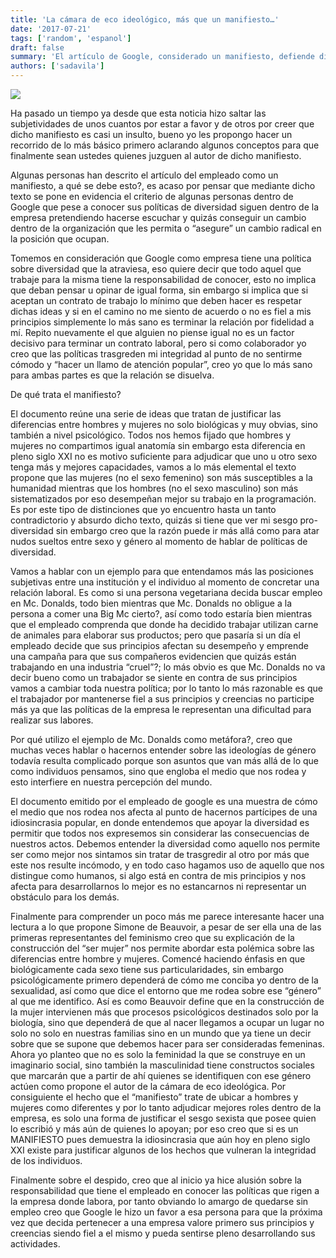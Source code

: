 ```yaml
---
title: 'La cámara de eco ideológico, más que un manifiesto…'
date: '2017-07-21'
tags: ['random', 'espanol']
draft: false
summary: 'El artículo de Google, considerado un manifiesto, defiende diferencias de género en roles laborales, generando controversia por su sesgo sexista y conflicto con la política de diversidad de la empresa.'
authors: ['sadavila']
---
```


![](/static/images/content/2023/la-camara-de-eco-ideologico-mas-que-un-manifiesto/Simone_SITE.png)

Ha pasado un tiempo ya desde que esta noticia hizo saltar las subjetividades de unos cuantos por estar a favor y de otros por creer que dicho manifiesto es casi un insulto, bueno yo les propongo hacer un recorrido de lo más básico primero aclarando algunos conceptos para que finalmente sean ustedes quienes juzguen al autor de dicho manifiesto.

Algunas personas han descrito el artículo del empleado como un manifiesto, a qué se debe esto?, es acaso por pensar que mediante dicho texto se pone en evidencia el criterio de algunas personas dentro de Google que pese a conocer sus políticas de diversidad siguen dentro de la empresa pretendiendo hacerse escuchar y quizás conseguir un cambio dentro de la organización que les permita o “asegure” un cambio radical en la posición que ocupan.

Tomemos en consideración que Google como empresa tiene una política sobre diversidad que la atraviesa, eso quiere decir que todo aquel que trabaje para la misma tiene la responsabilidad de conocer, esto no implica que deban pensar u opinar de igual forma, sin embargo si implica que si aceptan un contrato de trabajo lo mínimo que deben hacer es respetar dichas ideas y si en el camino no me siento de acuerdo o no es fiel a mis principios simplemente lo más sano es terminar la relación por fidelidad a mí. Repito nuevamente el que alguien no piense igual no es un factor decisivo para terminar un contrato laboral, pero si como colaborador yo creo que las políticas trasgreden mi integridad al punto de no sentirme cómodo y “hacer un llamo de atención popular”, creo yo que lo más sano para ambas partes es que la relación se disuelva.

De qué trata el manifiesto?

El documento reúne una serie de ideas que tratan de justificar las diferencias entre hombres y mujeres no solo biológicas y muy obvias, sino también a nivel psicológico. Todos nos hemos fijado que hombres y mujeres no compartimos igual anatomía sin embargo esta diferencia en pleno siglo XXI no es motivo suficiente para adjudicar que uno u otro sexo tenga más y mejores capacidades, vamos a lo más elemental el texto propone que las mujeres (no el sexo femenino) son más susceptibles a la humanidad mientras que los hombres (no el sexo masculino) son más sistematizados por eso desempeñan mejor su trabajo en la programación. Es por este tipo de distinciones que yo encuentro hasta un tanto contradictorio y absurdo dicho texto, quizás si tiene que ver mi sesgo pro-diversidad sin embargo creo que la razón puede ir más allá como para atar nudos sueltos entre sexo y género al momento de hablar de políticas de diversidad.

Vamos a hablar con un ejemplo para que entendamos más las posiciones subjetivas entre una institución y el individuo al momento de concretar una relación laboral. Es como si una persona vegetariana decida buscar empleo en Mc. Donalds, todo bien mientras que Mc. Donalds no obligue a la persona a comer una Big Mc cierto?, así como todo estaría bien mientras que el empleado comprenda que donde ha decidido trabajar utilizan carne de animales para elaborar sus productos; pero que pasaría si un día el empleado decide que sus principios afectan su desempeño y emprende una campaña para que sus compañeros evidencien que quizás están trabajando en una industria “cruel”?; lo más obvio es que Mc. Donalds no va decir bueno como un trabajador se siente en contra de sus principios vamos a cambiar toda nuestra política; por lo tanto lo más razonable es que el trabajador por mantenerse fiel a sus principios y creencias no participe más ya que las políticas de la empresa le representan una dificultad para realizar sus labores.

Por qué utilizo el ejemplo de Mc. Donalds como metáfora?, creo que muchas veces hablar o hacernos entender sobre las ideologías de género todavía resulta complicado porque son asuntos que van más allá de lo que como individuos pensamos, sino que engloba el medio que nos rodea y esto interfiere en nuestra percepción del mundo.

El documento emitido por el empleado de google es una muestra de cómo el medio que nos rodea nos afecta al punto de hacernos partícipes de una idiosincrasia popular, en donde entendemos que apoyar la diversidad es permitir que todos nos expresemos sin considerar las consecuencias de nuestros actos. Debemos entender la diversidad como aquello nos permite ser como mejor nos sintamos sin tratar de trasgredir al otro por más que este nos resulte incómodo, y en todo caso hagamos uso de aquello que nos distingue como humanos, si algo está en contra de mis principios y nos afecta para desarrollarnos lo mejor es no estancarnos ni representar un obstáculo para los demás.

Finalmente para comprender un poco más me parece interesante hacer una lectura a lo que propone Simone de Beauvoir, a pesar de ser ella una de las primeras representantes del feminismo creo que su explicación de la construcción del “ser mujer” nos permite abordar esta polémica sobre las diferencias entre hombre y mujeres. Comencé haciendo énfasis en que biológicamente cada sexo tiene sus particularidades, sin embargo psicológicamente primero dependerá de cómo me conciba yo dentro de la sexualidad, así como que dice el entorno que me rodea sobre ese “género” al que me identifico. Así es como Beauvoir define que en la construcción de la mujer intervienen más que procesos psicológicos destinados solo por la biología, sino que dependerá de que al nacer llegamos a ocupar un lugar no solo no solo en nuestras familias sino en un mundo que ya tiene un decir sobre que se supone que debemos hacer para ser consideradas femeninas. Ahora yo planteo que no es solo la feminidad la que se construye en un imaginario social, sino también la masculinidad tiene constructos sociales que marcarán que a partir de ahí quienes se identifiquen con ese género actúen como propone el autor de la cámara de eco ideológica. Por consiguiente el hecho que el “manifiesto” trate de ubicar a hombres y mujeres como diferentes y por lo tanto adjudicar mejores roles dentro de la empresa, es solo una forma de justificar el sesgo sexista que posee quien lo escribió y más aún de quienes lo apoyan; por eso creo que si es un MANIFIESTO pues demuestra la idiosincrasia que aún hoy en pleno siglo XXI existe para justificar algunos de los hechos que vulneran la integridad de los individuos.

Finalmente sobre el despido, creo que al inicio ya hice alusión sobre la responsabilidad que tiene el empleado en conocer las políticas que rigen a la empresa donde labora, por tanto obviando lo amargo de quedarse sin empleo creo que Google le hizo un favor a esa persona para que la próxima vez que decida pertenecer a una empresa valore primero sus principios y creencias siendo fiel a el mismo y pueda sentirse pleno desarrollando sus actividades.
